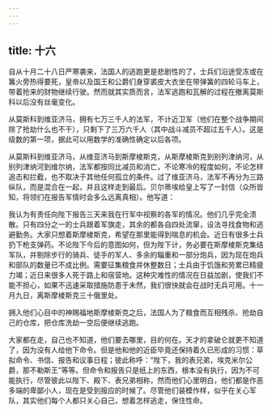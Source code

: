 ```yaml
---
---
---
```

title: 十六
---



自从十月二十八日严寒袭来，法国人的逃跑更是悲剧性的了，士兵们沿途受冻或在篝火旁热得要死，皇帝以及国王和公爵们身穿裘皮大衣坐在带弹簧的四轮马车上，带着抢来的财物继续行驶。然而就其实质而言，法军逃跑和瓦解的过程在撤离莫斯科以后没有丝毫变化。

从莫斯科到维亚济马，拥有七万三千人的法军，不计近卫军（他们在整个战争期间除了抢劫什么也不干），只剩下了三万六千人（其中战斗减员不超过五千人）。这是级数的第一项，据此可以用数学的准确性确定以后各项。

从莫斯科到维亚济马，从维亚济马到斯摩棱斯克，从斯摩棱斯克到别列津纳河，从别列津纳河到维尔纳，法军都按同比减员和消亡，不论寒冷的程度如何，不论怎样追击和拦截，也不取决于其他任何孤立的条件。过了维亚济马，法军不再分为三路纵队，而是混合在一起，并且这样走到最后。贝尔蒂埃给皇上写了一封信（众所皆知，将领们在报告军情时会多么远离真相）。他写道：

我认为有责任向陛下报告三天来我在行军中视察的各军的情况。他们几乎完全溃散。只有四分之一的士兵跟着军旗走，其余的都各自四处流窜，设法寻找食物和逃避勤务。大家只想着斯摩棱斯克，希望在那里能得到喘息的机会。近日有很多士兵扔下枪支弹药。不论陛下今后的意图如何，但为陛下计，务必要在斯摩棱斯克集结军队，并剔除步行的骑兵、徒手的军人、多余的辎重和一部分炮兵，因为现在炮兵和部队的数量已不成比例。需要征集粮食并休整数日；士兵由于饥饿和劳累已精疲力竭；近日来很多人死于路上和宿营地。这种灾难性的情况在日益加剧，使我们不能不担心，如果不迅速采取措施防患于未然，我们很快就会在战时无兵可用。十一月九日，离斯摩棱斯克三十俄里处。

拥入他们心目中的神赐福地斯摩棱斯克之后，法国人为了粮食而互相残杀、抢劫自己的仓库，把仓库洗劫一空后便继续逃跑。

大家都在走，自己也不知道，他们要去哪里，目的何在。天才的拿破仑就更不知道了，因为没有人给他下命令。但是他和他的近臣毕竟还保持着久已形成的习惯：草拟命令、书信、报告和议事日程；彼此称呼：“陛下，我的表兄弟，埃克米尔公爵，那不勒斯王”等等。但命令和报告只是纸上的东西，根本没有执行，因为不可能执行，尽管彼此以陛下、殿下、表兄弟相称，然而他们心里明白，他们都是作恶多端的卑鄙小人，现在是受到报应的时候了。尽管他们装模作样，似乎在关心军队，其实他们每个人都只关心自己，想着怎样逃走，保住性命。
